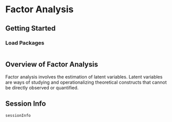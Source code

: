 # Factor Analysis {#sec-factorAnalysis}

## Getting Started {#sec-factorAnalysisGettingStarted}

### Load Packages {#sec-factorAnalysisLoadPackages}

```r

```

## Overview of Factor Analysis {#sec-factorAnalysisOverview}

Factor analysis involves the estimation of latent variables.
Latent variables are ways of studying and operationalizing theoretical constructs that cannot be directly observed or quantified.

::: {.content-visible when-format="html"}

## Session Info {#sec-factorAnalysisSessionInfo}

```r
sessionInfo
```

:::
